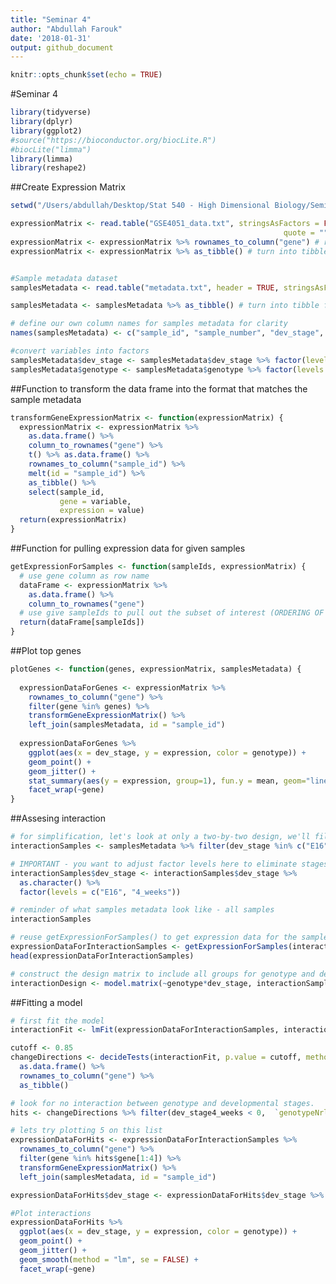 ```yaml
---
title: "Seminar 4"
author: "Abdullah Farouk"
date: '2018-01-31'
output: github_document
---
```


```r
knitr::opts_chunk$set(echo = TRUE)
```

#Seminar 4

```r

library(tidyverse)
library(dplyr)
library(ggplot2)
#source("https://bioconductor.org/biocLite.R")
#biocLite("limma")
library(limma)
library(reshape2)
```


##Create Expression Matrix
```r
setwd("/Users/abdullah/Desktop/Stat 540 - High Dimensional Biology/Seminars/Seminar 4 files")

expressionMatrix <- read.table("GSE4051_data.txt", stringsAsFactors = FALSE, sep = "\t", 
                                                             quote = "")
expressionMatrix <- expressionMatrix %>% rownames_to_column("gene") # rownames deprecated in tibbles and are hard to work with in ggplot
expressionMatrix <- expressionMatrix %>% as_tibble() # turn into tibble for pretty printing


#Sample metadata dataset
samplesMetadata <- read.table("metadata.txt", header = TRUE, stringsAsFactors = FALSE) # set stringAsFactors to avoid setting everything as factors, we can control that ourselves

samplesMetadata <- samplesMetadata %>% as_tibble() # turn into tibble for pretty printing

# define our own column names for samples metadata for clarity
names(samplesMetadata) <- c("sample_id", "sample_number", "dev_stage", "genotype")

#convert variables into factors
samplesMetadata$dev_stage <- samplesMetadata$dev_stage %>% factor(levels = c("E16", "P2", "P6", "P10", "4_weeks"))
samplesMetadata$genotype <- samplesMetadata$genotype %>% factor(levels = c("wt", "NrlKO"))


```



##Function to transform the data frame into the format that matches the sample metadata
```r
transformGeneExpressionMatrix <- function(expressionMatrix) {
  expressionMatrix <- expressionMatrix %>%
    as.data.frame() %>% 
    column_to_rownames("gene") %>%
    t() %>% as.data.frame() %>% 
    rownames_to_column("sample_id") %>% 
    melt(id = "sample_id") %>% 
    as_tibble() %>% 
    select(sample_id,
           gene = variable, 
           expression = value)
  return(expressionMatrix)
}

```



##Function for pulling expression data for given samples
```r
getExpressionForSamples <- function(sampleIds, expressionMatrix) {
  # use gene column as row name
  dataFrame <- expressionMatrix %>% 
    as.data.frame() %>% 
    column_to_rownames("gene")
  # use give sampleIds to pull out the subset of interest (ORDERING OF SAMPLES IS VERY IMPORTANT)
  return(dataFrame[sampleIds])
}

```



##Plot top genes
```r
plotGenes <- function(genes, expressionMatrix, samplesMetadata) {
  
  expressionDataForGenes <- expressionMatrix %>% 
    rownames_to_column("gene") %>% 
    filter(gene %in% genes) %>%
    transformGeneExpressionMatrix() %>% 
    left_join(samplesMetadata, id = "sample_id")
  
  expressionDataForGenes %>% 
    ggplot(aes(x = dev_stage, y = expression, color = genotype)) +
    geom_point() +
    geom_jitter() +
    stat_summary(aes(y = expression, group=1), fun.y = mean, geom="line") +
    facet_wrap(~gene)
}

```



##Assesing interaction
```r
# for simplification, let's look at only a two-by-two design, we'll filter for developmental stages E16 and 4_weeks
interactionSamples <- samplesMetadata %>% filter(dev_stage %in% c("E16", "4_weeks"))

# IMPORTANT - you want to adjust factor levels here to eliminate stages P2, P6, and P10 from your design matrix
interactionSamples$dev_stage <- interactionSamples$dev_stage %>% 
  as.character() %>% 
  factor(levels = c("E16", "4_weeks"))

# reminder of what samples metadata look like - all samples
interactionSamples

# reuse getExpressionForSamples() to get expression data for the samples that we want
expressionDataForInteractionSamples <- getExpressionForSamples(interactionSamples$sample_id, expressionMatrix)
head(expressionDataForInteractionSamples)

# construct the design matrix to include all groups for genotype and developmental stages plus the interaction terms
interactionDesign <- model.matrix(~genotype*dev_stage, interactionSamples)


```



##Fitting a model
```r
# first fit the model
interactionFit <- lmFit(expressionDataForInteractionSamples, interactionDesign) %>% eBayes()

cutoff <- 0.85
changeDirections <- decideTests(interactionFit, p.value = cutoff, method = "global") %>% 
  as.data.frame() %>% 
  rownames_to_column("gene") %>% 
  as_tibble()

# look for no interaction between genotype and developmental stages. 
hits <- changeDirections %>% filter(dev_stage4_weeks < 0,  `genotypeNrlKO:dev_stage4_weeks` == 0)

# lets try plotting 5 on this list
expressionDataForHits <- expressionDataForInteractionSamples %>% 
  rownames_to_column("gene") %>% 
  filter(gene %in% hits$gene[1:4]) %>%
  transformGeneExpressionMatrix() %>% 
  left_join(samplesMetadata, id = "sample_id")

expressionDataForHits$dev_stage <- expressionDataForHits$dev_stage %>% as.numeric()

#Plot interactions
expressionDataForHits %>%
  ggplot(aes(x = dev_stage, y = expression, color = genotype)) +
  geom_point() +
  geom_jitter() +
  geom_smooth(method = "lm", se = FALSE) +
  facet_wrap(~gene)
```

